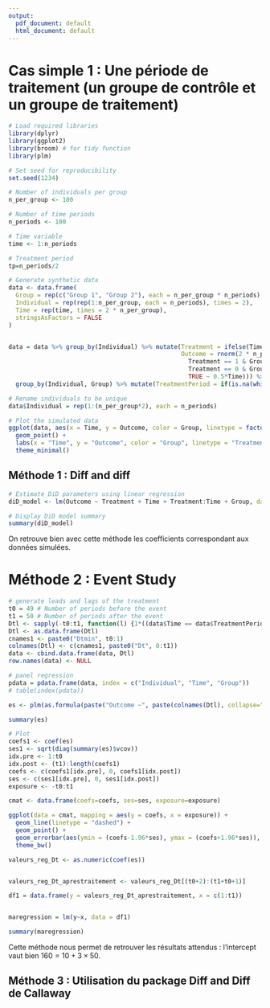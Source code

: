 ```yaml
---
output:
  pdf_document: default
  html_document: default
---
```

# Cas simple 1 : Une période de traitement (un groupe de contrôle et un groupe de traitement)

```r
# Load required libraries
library(dplyr)
library(ggplot2)
library(broom) # for tidy function
library(plm)

# Set seed for reproducibility
set.seed(1234)
```


```r
# Number of individuals per group
n_per_group <- 100

# Number of time periods
n_periods <- 100

# Time variable
time <- 1:n_periods

# Treatment period
tp=n_periods/2

# Generate synthetic data
data <- data.frame(
  Group = rep(c("Group 1", "Group 2"), each = n_per_group * n_periods),
  Individual = rep(rep(1:n_per_group, each = n_periods), times = 2),
  Time = rep(time, times = 2 * n_per_group),
  stringsAsFactors = FALSE
)


data = data %>% group_by(Individual) %>% mutate(Treatment = ifelse(Time > tp & Group == "Group 1", 1, 0),
                                                Outcome = rnorm(2 * n_periods, mean = case_when(
                                                  Treatment == 1 & Group== "Group 1" ~ -5+0.5*Time+10+3*Time,
                                                  Treatment == 0 & Group== "Group 1" ~ -5+0.5*Time,
                                                  TRUE ~ 0.5*Time))) %>% distinct() %>% 
  group_by(Individual, Group) %>% mutate(TreatmentPeriod = if(is.na(which(Treatment>0)[1])){0}else{which(Treatment>0)[1]})

# Rename individuals to be unique
data$Individual = rep(1:(n_per_group*2), each = n_periods)

```

```r
# Plot the simulated data
ggplot(data, aes(x = Time, y = Outcome, color = Group, linetype = factor(Treatment))) +
  geom_point() +
  labs(x = "Time", y = "Outcome", color = "Group", linetype = "Treatment") +
  theme_minimal()
```




## Méthode 1 : Diff and diff

```r
# Estimate DiD parameters using linear regression
diD_model <- lm(Outcome ~ Treatment + Time + Treatment:Time + Group, data = data)

# Display DiD model summary
summary(diD_model)
```
On retrouve bien avec cette méthode les coefficients correspondant aux données simulées.


# Méthode 2 : Event Study

```r
# generate leads and lags of the treatment
t0 = 49 # Number of periods before the event
t1 = 50 # Number of periods after the event
Dtl <- sapply(-t0:t1, function(l) {1*((data$Time == data$TreatmentPeriod + l) & (data$TreatmentPeriod > 0))})
Dtl <- as.data.frame(Dtl)
cnames1 <- paste0("Dtmin", t0:1)
colnames(Dtl) <- c(cnames1, paste0("Dt", 0:t1))
data <- cbind.data.frame(data, Dtl)
row.names(data) <- NULL

# panel regression
pdata = pdata.frame(data, index = c("Individual", "Time", "Group"))
# table(index(pdata))

es <- plm(as.formula(paste("Outcome ~", paste(colnames(Dtl), collapse="+"))), data = pdata, model = "within", effect = "twoways")

summary(es)
```

```r
# Plot
coefs1 <- coef(es)
ses1 <- sqrt(diag(summary(es)$vcov))
idx.pre <- 1:t0
idx.post <- (t1):length(coefs1)
coefs <- c(coefs1[idx.pre], 0, coefs1[idx.post])
ses <- c(ses1[idx.pre], 0, ses1[idx.post])
exposure <- -t0:t1

cmat <- data.frame(coefs=coefs, ses=ses, exposure=exposure)

ggplot(data = cmat, mapping = aes(y = coefs, x = exposure)) +
  geom_line(linetype = "dashed") +
  geom_point() + 
  geom_errorbar(aes(ymin = (coefs-1.96*ses), ymax = (coefs+1.96*ses)), width = 0.2) +
  theme_bw()
```

```r
valeurs_reg_Dt <- as.numeric(coef(es))


valeurs_reg_Dt_aprestraitement <- valeurs_reg_Dt[(t0+2):(t1+t0+1)]

df1 = data.frame(y = valeurs_reg_Dt_aprestraitement, x = c(1:t1))


maregression = lm(y~x, data = df1)

summary(maregression)

```
Cette méthode nous permet de retrouver les résultats attendus : l'intercept vaut bien $160 = 10 + 3\times50$.


## Méthode 3 : Utilisation du package Diff and Diff de Callaway




